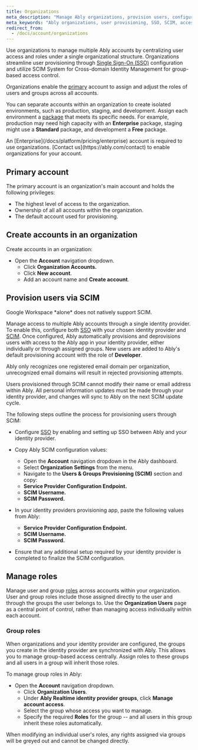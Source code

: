 ```yaml
---
title: Organizations
meta_description: "Manage Ably organizations, provision users, configure SSO with SCIM, and handle account roles."
meta_keywords: "Ably organizations, user provisioning, SSO, SCIM, access management, Ably dashboard, account roles"
redirect_from:
  - /docs/account/organizations
---
```


Use organizations to manage multiple Ably accounts by centralizing user access and roles under a single organizational structure. Organizations streamline user provisioning through [Single Sign-On (SSO)](/docs/platform/account/sso) configuration and utilize SCIM System for Cross-domain Identity Management for group-based access control.

Organizations enable the [primary](#primary) account to assign and adjust the roles of users and groups across all accounts.

You can separate accounts within an organization to create isolated environments, such as production, staging, and development. Assign each environment a [package](/docs/pricing#packages) that meets its specific needs. For example, production may need high capacity with an **Enterprise** package, staging might use a **Standard** package, and development a **Free** package.

<Aside data-type='note'>
An [Enterprise](/docs/platform/pricing/enterprise) account is required to use organizations. [Contact us](https://ably.com/contact) to enable organizations for your account.
</Aside>

## Primary account <a id="primary"/>

The primary account is an organization's main account and holds the following privileges:

* The highest level of access to the organization.
* Ownership of all all accounts within the organization.
* The default account used for provisioning.

## Create accounts in an organization <a id="accounts"/>

Create accounts in an organization:

* Open the **Account** navigation dropdown.
  * Click **Organization Accounts.**
  * Click **New account**.
  * Add an account name and **Create account**.

## Provision users via SCIM <a id="scim"/>

<Aside data-type='note'>
Google Workspace *alone* does not natively support SCIM.
</Aside>

Manage access to multiple Ably accounts through a single identity provider. To enable this, configure both [SSO](/docs/platform/account/sso) with your chosen identity provider and [SCIM](#SCIM). Once configured, Ably automatically provisions and deprovisions users with access to the Ably app in your identity provider, either individually or through assigned groups. New users are added to Ably's default provisioning account with the role of **Developer**.

Ably only recognizes one registered email domain per organization, unrecognized email domains will result in rejected provisioning attempts.

Users provisioned through SCIM cannot modify their name or email address within Ably. All personal information updates must be made through your identity provider, and changes will sync to Ably on the next SCIM update cycle.

The following steps outline the process for provisioning users through SCIM:

* Configure [SSO](/docs/platform/account/sso) by enabling and setting up SSO between Ably and your identity provider.

* Copy Ably SCIM configuration values:
  * Open the **Account** navigation dropdown in the Ably dashboard.
  * Select **Organization Settings** from the menu.
  * Navigate to the **Users & Groups Provisioning (SCIM)** section and copy:
  * **Service Provider Configuration Endpoint.**
  * **SCIM Username.**
  * **SCIM Password.**
* In your identity providers provisioning app, paste the following values from Ably:
  * **Service Provider Configuration Endpoint.**
  * **SCIM Username.**
  * **SCIM Password.**
* Ensure that any additional setup required by your identity provider is completed to finalize the SCIM configuration.


## Manage roles <a id="manage"/>

Manage user and group [roles](/docs/platform/account/users#roles) across accounts within your organization. User and group roles include those assigned directly to the user and through the groups the user belongs to. Use the **Organization Users** page as a central point of control, rather than managing access individually within each account.

### Group roles <a id="group"/>

When organizations and your identity provider are configured, the groups you create in the identity provider are synchronized with Ably. This allows you to manage group-based access centrally. Assign roles to these groups and all users in a group will inherit those roles.

To manage group roles in Ably:
* Open the **Account** navigation dropdown.
  * Click **Organization Users**.
  * Under **Ably Realtime identity provider groups**, click **Manage account access**.
  * Select the group whose access you want to manage.
  * Specify the required **Roles** for the group -- and all users in this group inherit these roles automatically.

<Aside data-type='note'>
When modifying an individual user's roles, any rights assigned via groups will be greyed out and cannot be changed directly.
</Aside>
